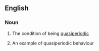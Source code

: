 ==English==

===Noun===
{{en-noun|quasiperiodicities|-}}

# {{context|uncountable|lang=en}} The condition of being [[quasiperiodic]]
# {{context|countable|lang=en}} An example of quasiperiodic behaviour